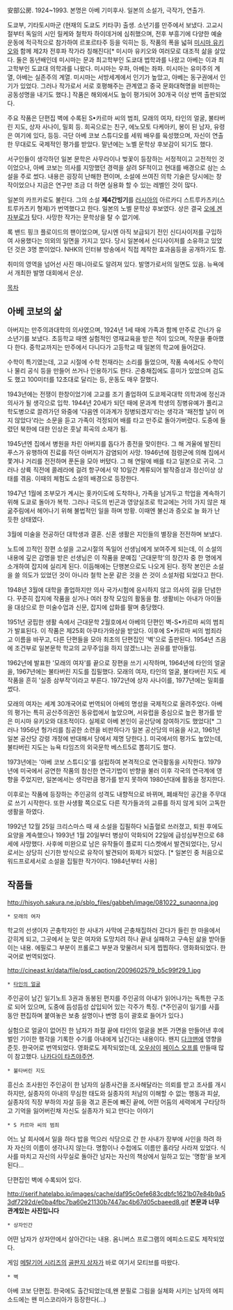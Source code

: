 安部公房. 1924~1993. 본명은 아베 기미후사. 일본의 소설가, 극작가, 연출가.

도쿄부, 기타토시마군 (현재의 도쿄도 키타쿠) 출생. 소년기를 만주에서 보냈다. 고교시절부터 독일의 시인 릴케와 철학자 하이데거에 심취했으며, 전후 부흥기에 다양한 예술운동에 적극적으로 참가하여 르포르타주 등을 익히는 등, 작품의 폭을 넓혀 [[미시마 유키오]]와 함께 제2차 전후파 작가라 칭해진다[* 미시마 유키오와 여러모로 대조적 삶을 살았다. 둘은 동년배인데 미시마는 문과 최고학부인 도쿄대 법학과를 나왔고 아베는 이과 최고학부인 도쿄대 의학과를 나왔다. 미시마는 우파, 아베는 좌파. 미시마는 유미주의 계열, 아베는 실존주의 계열. 미시마는 서방세계에서 인기가 높았고, 아베는 동구권에서 인기가 있었다. 그러나 작가로서 서로 호평해주는 관계였고 중국 문화대혁명을 비판하는 공동성명을 내기도 했다.] 작품은 해외에서도 높이 평가되어 30개국 이상 번역 출판되었다.

주요 작품은 단편집 벽에 수록된 S•카르마 씨의 범죄, 모래의 여자, 타인의 얼굴, 불타버린 지도, 상자 사나이, 밀회 등. 희곡으로는 친구, 에노모토 다케아키, 봉이 된 남자, 유령은 여기에 있다, 등등. 극단 아베 코보 스튜디오를 세워 배우를 육성했으며, 자신이 연출한 무대로도 국제적인 평가를 받았다. 말년에는 노벨 문학상 후보감이 되기도 했다.

서구인들이 생각하던 일본 문학은 사무라이나 벚꽃이 등장하는 서정적이고 고전적인 것이었으나, 아베 코보는 의사를 지망했던 경력을 살려 SF적이고 현대를 배경으로 삼는 소설을 주로 썼다. 내용은 굉장히 난해한 편이며, 소설에 쓰여진 의학 기술은 당시에는 창작이었으나 지금은 연구만 조금 더 하면 실용화 할 수 있는 레벨인 것이 많다. 

일본의 카프카로도 불린다. 그의 소설 '''제4간빙기'''를 [[러시아]]의 아르카디 스트루카츠키(스트루카츠키 형제)가 번역했다고 한다. 일본의 노벨 문학상 후보였다. 상은 결국 [[오에 겐자부로]]가 탔다. 사망한 작가는 문학상을 탈 수 없기에.

록 밴드 핑크 플로이드의 팬이었으며, 당시엔 아직 보급되기 전인 신디사이저를 구입하여 사용했다는 의외의 일면을 가지고 있다. 당시 일본에서 신디사이저를 소유하고 있었던 것은 3명 뿐이었다. NHK의 인터뷰 방송에서 직접 제작한 효과음등을 공개하기도 함. 

취미의 영역을 넘어선 사진 매니아로도 알려져 있다. 
발명가로서의 일면도 있음. 뉴욕에서 개최한 발명 대회에서 은상.

[[목차]]

== 아베 코보의 삶 ==

아버지는 만주의과대학의 의사였으며, 1924년 1세 때에 가족과 함께 만주로 건너가 유 소년기를 보냈다. 초등학교 때엔 실험적인 영재교육을 받은 적이 있으며, 작문을 좋아했다 한다. 중학교까지는 만주에서 다니다가 고등학교 때 일본의 학교에 들어갔다.

수학이 특기였는데, 고교 시절에 수학 천재라는 소리를 들었으며, 작품 속에서도 수학이나 물리 공식 등을 만들어 쓰거나 인용하기도 한다. 곤충채집에도 흥미가 있었으며 검도도 했고 100미터를 12초대로 달리는 등, 운동도 매우 잘했다. 

1943년에는 전쟁이 한창이었기에 고교를 조기 졸업하여 도쿄제국대학 의학과에 정신과 의사가 될 생각으로 입학. 1944년 20세가 되던 때에 문과계 학생의 징병유예가 풀리고 학도병으로 끌려가던 와중에 '다음엔 이과계가 징병되겠지'라는 생각과 '패전할 날이 머지 않았다'라는 소문을 듣고 가족이 걱정되어 배를 타고 만주로 돌아가버렸다. 도중에 들렸던 북한에 대한 인상은 훗날 희곡의 소재가 됨. 

1945년엔 집에서 병원을 차린 아버지를 돕다가 종전을 맞이한다. 그 해 겨울에 발진티푸스가 유행하여 진료를 하던 아버지가 감염되어 사망. 1946년에 점령군에 의해 집에서 쫓겨나 거리를 전전하며 푼돈을 모아 버텼다. 그 해 연말에 배를 타고 일본으로 귀국. 그러나 상륙 직전에 콜레라에 걸려 항구에서 약 10일간 계류되어 발작증상과 정신이상 상태를 겪음. 이때의 체험도 소설의 배경으로 등장한다.

1947년 1월에 조부모가 계시는 홋카이도에 도착하나, 가족을 남겨두고 학업을 계속하기 위해 도쿄로 돌아가 복학. 그러나 극도의 빈곤과 영양실조로 학교에는 거의 가지 않은 채 굶주림에서 헤어나기 위해 불법적인 일을 하며 방황. 이때엔 불신과 증오로 늘 화가 난 듯한 상태였다. 

3월에 미술을 전공하던 대학생과 결혼. 신혼 생활은 지인들의 별장을 전전하며 보냈다. 

노트에 끄적인 장편 소설을 고교시절의 독일어 선생님에게 보여주게 되는데, 이 소설의 내용에 깊은 감명을 받은 선생님은 이 작품을 문예집 '근대문학'의 창간자 중 한 명에게 소개하여 잡지에 실리게 된다. 이듬해에는 단행본으로도 나오게 된다. 정작 본인은 소설을 쓸 의도가 있었던 것이 아니라 철학 논문 같은 것을 쓴 것이 소설처럼 되었다고 한다. 

1948년 3월에 대학을 졸업하지만 의사 국가시험에 응시하지 않고 의사의 길을 단념한다. 꾸준히 잡지에 작품을 싣거나 여러 창작 모임의 활동을 함. 생활비는 아내가 아이들을 대상으로 한 미술수업과 신문, 잡지에 삽화를 팔며 충당했다.

1951년 궁핍한 생활 속에서 근대문학 2월호에서 아베의 단편인 벽-S•카르마 씨의 범죄가 발표된다. 이 작품은 제25회 아쿠타가와상을 받았다. 이후에 S•카르마 씨의 범죄라고 이름을 바꾸고, 다른 단편들을 모아 최초의 단편집인 '벽'으로 출판된다. 1954년 즈음에 조건부로 일본문학 학교의 교무주임을 하지 않겠느냐는 권유를 받아들임.

1962년에 발표한 '모래의 여자'를 끝으로 장편을 쓰기 시작하며, 1964년에 타인의 얼굴을, 1967년에는 불타버린 지도를 집필했다. 모래의 여자, 타인의 얼굴, 불타버린 지도 세 작품을 흔히 '실종 삼부작'이라고 부른다. 1972년에 상자 사나이를, 1977년에는 밀회를 썼다.

모래의 여자는 세계 30개국어로 번역되어 아베의 명성을 국제적으로 올려주었다. 아베의 평가는 특히 공산주의권인 동유럽에서 높았으며, 서유럽을 중심으로 높은 평가를 받은 미시마 유키오와 대조적이다. 실제로 아베 본인이 공산당에 참여하기도 했었다[* 그러나 1956년 헝가리를 침공한 소련을 비판하다가 일본 공산당의 미움을 사고, 1961년 일본 공산당 강령 개정에 반대해서 당에서 제명 당한다.]. 미국에서의 평가도 높았는데, 불타버린 지도는 뉴욕 타임즈의 외국문학 베스트5로 뽑히기도 했다.

1973년에는 '아베 코보 스튜디오'를 설립하여 본격적으로 연극활동을 시작한다. 1979년에 미국에서 공연한 작품의 참신한 연극기법이 반향을 불러 이후 각국의 연극계에 영향을 주었지만, 일본에서는 생각만큼 평가를 받지 못하여 1980년대에 활동을 정지한다.

이후로는 작품에 등장하는 주인공의 성격도 내향적으로 바뀌며, 폐쇄적인 공간을 주무대로 쓰기 시작한다. 또한 사생활 쪽으로도 다른 작가들과의 교류를 하지 않게 되어 고독한 생활을 하였다.

1992년 12월 25일 크리스마스 때 새 소설을 집필하다 뇌출혈로 쓰러졌고, 퇴원 후에도 요양을 계속했으나 1993년 1월 20일부터 병상이 악화되어 22일에 급성심부전으로 68세에 사망했다. 사후에 미완으로 남은 유작들이 플로피 디스켓에서 발견되었다는, 당시로서는 상당히 신기한 방식으로 유작이 발견되어 화제가 되었다. [* 일본인 중 처음으로 워드프로세서로 소설을 집필한 작가이다. 1984년부터 사용]

== 작품들 ==
http://hisyoh.sakura.ne.jp/sblo_files/gabbeh/image/081022_sunaonna.jpg

 * 모래의 여자

학교의 선생이자 곤충학자인 한 사내가 사막에 곤충채집하러 갔다가 들린 한 마을에서 갇히게 되고, 그곳에서 눈 맞은 여자와 도망치려 하나 끝내 실패하고 구속된 삶을 받아들이는 내용. 에필로그 부분이 프롤로그 부분과 맞물려서 되게 찝찝하다. 영화화되었다. 한국어로 번역되었다.

http://cineast.kr/data/file/psd_caption/2009602579_b5c99f29_1.jpg

 * [[타인의 얼굴]]

주인공이 남긴 일기노트 3권과 동봉된 편지를 주인공의 아내가 읽어나가는 독특한 구조로 되어 있으며, 도중에 듬성듬성 삽입되어 있는 각주가 특징. (*주인공이 일기를 사흘 동안 편집하며 붙여놓은 보충 설명이나 변명 등이 괄호로 들어가 있다.)

실험으로 얼굴이 없어진 한 남자가 좌절 끝에 타인의 얼굴을 본뜬 가면을 만들어낸 후에 벌인 기이한 행각을 기록한 수기를 아내에게 남긴다는 내용이다. 왠지 [[다크맨]]에 영향을 준듯. 한국어로 번역되었다. 영화로도 제작되었는데, [[오우삼]]이 [[페이스 오프]]를 만들때 많이 참고했다. [[나카다이 타츠야]]주연.

 * 불타버린 지도

흥신소 조사원인 주인공이 한 남자의 실종사건을 조사해달라는 의뢰를 받고 조사를 개시하지만, 실종자의 아내의 무심한 태도와 실종자의 처남의 이해할 수 없는 행동과 피살, 실종자의 직장 부하의 자살 등을 겪고 혼돈에 빠진 끝에, 어떤 어둠의 세력에게 구타당하고 기억을 잃어버린채 자신도 실종자가 되고 만다는 이야기

 * S 카르마 씨의 범죄

어느 날 회사에서 일을 하다 밥을 먹으러 식당으로 간 한 사내가 장부에 사인을 하려 하자 자신의 이름이 생각나지 않는다. 명함이나 수첩에도 이름만 홀라당 사라져 있었다. 식사를 마치고 자신의 사무실로 돌아간 남자는 자신의 책상에서 일하고 있는 '명함'을 보게 된다...

단편집인 벽에 수록되어 있다.

http://serif.hatelabo.jp/images/cache/daf95c0efe683cdbfc1621b07e84b9a53df7292d/e0ba4fbc7ba60e21130b7447ac4b67d05cbaeed8.gif
'''본문과 너무 관계있는 사진입니다'''

 * 상자인간
어떤 남자가 상자안에서 살아간다는 내용. 옴니버스 프로그램의 에피소드로도 제작되었다.

게임 [[메탈기어 시리즈]]의 [[골판지 상자]]가 바로 여기서 모티브를 따왔다.

 * 벽
아베 코보 단편집. 한국에도 출간되었는데,왠 분필로 그림을 실체화 시키는 남자의 에피소드에는 왠 미스코리아가 등장한다(...) 
